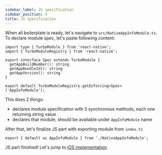 ```yaml
---
sidebar_label: JS specification
sidebar_position: 3
title: JS specification
---
```



When all boilerplate is ready, let's navigate to `src/NativeAppInfoModule.ts`. To declare module spec, let's paste following content:

```tsx title="src/NativeAppInfoModule.ts"
import type { TurboModule } from 'react-native';
import { TurboModuleRegistry } from 'react-native';

export interface Spec extends TurboModule {
  getAppBuildNumber(): string
  getAppBundleId(): string
  getAppVersion(): string
}

export default TurboModuleRegistry.getEnforcing<Spec>('AppInfoModule');
```

This does 2 things:
- declares module specification with 3 synchronous methods, each one returning string value
- declares that module, should be available under `AppInfoModule` name

<CodegenSpec />

After that, let's finalize JS part with exporting module from `index.ts`

```tsx title="src/index.ts"
export { default as AppInfoModule } from './NativeAppInfoModule';
```

JS part finished! Let's jump to [iOS implementation](./ios-impl).
